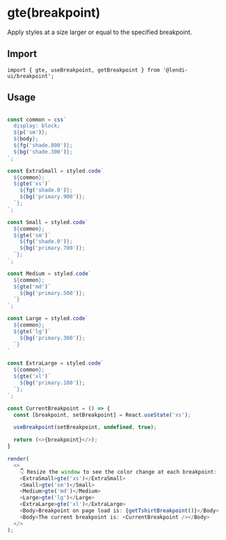 
# gte(breakpoint)

Apply styles at a size larger or equal to the specified breakpoint.

## Import
```
import { gte, useBreakpoint, getBreakpoint } from '@lendi-ui/breakpoint';
```

## Usage

```js

const common = css`
  display: block;
  ${p('sm')};
  ${body};
  ${fg('shade.800')};
  ${bg('shade.300')};
`;

const ExtraSmall = styled.code`
  ${common};
  ${gte('xs')`
    ${fg('shade.0')};
    ${bg('primary.900')};
  `};
`;

const Small = styled.code`
  ${common};
  ${gte('sm')`
    ${fg('shade.0')};
    ${bg('primary.700')};
  `};
`;

const Medium = styled.code`
  ${common};
  ${gte('md')`
    ${bg('primary.500')};
  `}
`;

const Large = styled.code`
  ${common};
  ${gte('lg')`
    ${bg('primary.300')};
  `}
`

const ExtraLarge = styled.code`
  ${common};
  ${gte('xl')`
    ${bg('primary.100')};
  `};
`;

const CurrentBreakpoint = () => {
  const [breakpoint, setBreakpoint] = React.useState('xs');

  useBreakpoint(setBreakpoint, undefined, true);

  return (<>{breakpoint}</>);
}

render(
  <>
    👇 Resize the window to see the color change at each breakpoint:
    <ExtraSmall>gte('xs')</ExtraSmall>
    <Small>gte('sm')</Small>
    <Medium>gte('md')</Medium>
    <Large>gte('lg')</Large>
    <ExtraLarge>gte('xl')</ExtraLarge>
    <Body>Breakpoint on page load is: {getTshirtBreakpoint()}</Body>
    <Body>The current breakpoint is: <CurrentBreakpoint /></Body>
  </>
);
```
